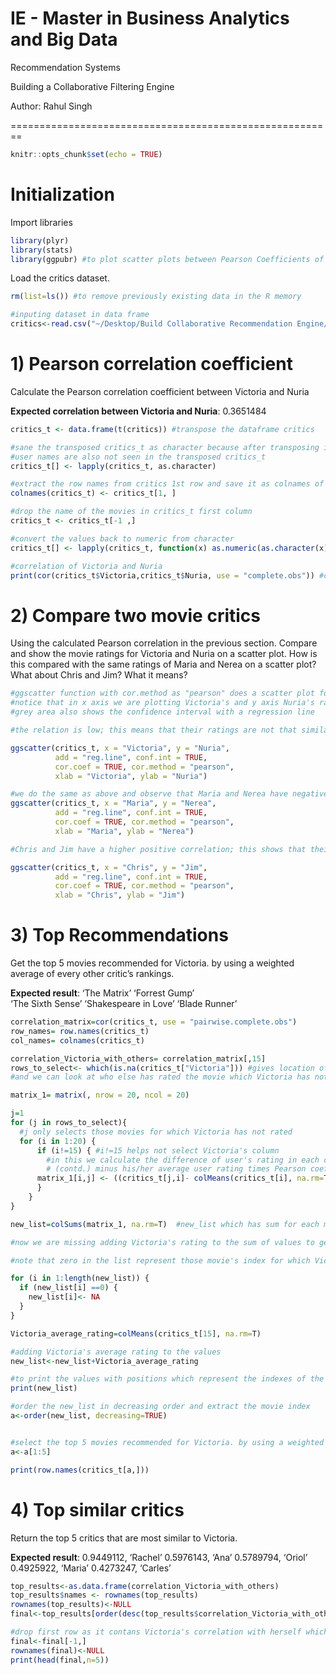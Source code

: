 # IE - Master in Business Analytics and Big Data
Recommendation Systems

Building a Collaborative Filtering Engine

Author: Rahul Singh

========================================================

```r
knitr::opts_chunk$set(echo = TRUE)
```

# Initialization

Import libraries

```r
library(plyr)
library(stats)
library(ggpubr) #to plot scatter plots between Pearson Coefficients of two user we need this package
```

Load the critics dataset.

```r
rm(list=ls()) #to remove previously existing data in the R memory

#inputing dataset in data frame
critics<-read.csv("~/Desktop/Build Collaborative Recommendation Engine/IE-Lab1-Package/Data/critics.csv",check.names=FALSE) 
```

# 1) Pearson correlation coefficient 
Calculate the Pearson correlation coefficient between Victoria and Nuria

**Expected correlation between Victoria and Nuria**: 0.3651484

```r
critics_t <- data.frame(t(critics)) #transpose the dataframe critics

#sane the transposed critics_t as character because after transposing its format gets changed
#user names are also not seen in the transposed critics_t
critics_t[] <- lapply(critics_t, as.character)

#extract the row names from critics 1st row and save it as colnames of transposed dataframe called critics_t
colnames(critics_t) <- critics_t[1, ]

#drop the name of the movies in critics_t first column
critics_t <- critics_t[-1 ,]

#convert the values back to numeric from character
critics_t[] <- lapply(critics_t, function(x) as.numeric(as.character(x))) #now our dataframe is numeric

#correlation of Victoria and Nuria
print(cor(critics_t$Victoria,critics_t$Nuria, use = "complete.obs")) #correlation of Victoria and Nuria
```

# 2) Compare two movie critics
Using the calculated Pearson correlation in the previous section. Compare and show the movie ratings for Victoria and Nuria on a scatter plot. How is this compared with the same ratings of Maria and Nerea on a scatter plot? What about Chris and Jim? What it means?

```r
#ggscatter function with cor.method as "pearson" does a scatter plot for the movie ratings for Victoria and Nuria
#notice that in x axis we are plotting Victoria's and y axis Nuria's ratings
#grey area also shows the confidence interval with a regression line

#the relation is low; this means that their ratings are not that similar

ggscatter(critics_t, x = "Victoria", y = "Nuria",
          add = "reg.line", conf.int = TRUE,
          cor.coef = TRUE, cor.method = "pearson",
          xlab = "Victoria", ylab = "Nuria")
```

```r
#we do the same as above and observe that Maria and Nerea have negative correlation
ggscatter(critics_t, x = "Maria", y = "Nerea",
          add = "reg.line", conf.int = TRUE,
          cor.coef = TRUE, cor.method = "pearson",
          xlab = "Maria", ylab = "Nerea")
```

```r
#Chris and Jim have a higher positive correlation; this shows that their movie ratings have a similarity of nearly 83 percent

ggscatter(critics_t, x = "Chris", y = "Jim",
          add = "reg.line", conf.int = TRUE,
          cor.coef = TRUE, cor.method = "pearson",
          xlab = "Chris", ylab = "Jim")
```


# 3) Top Recommendations 
Get the top 5 movies recommended for Victoria. by using a weighted average of every other critic's rankings.

**Expected result**:
'The Matrix'
'Forrest Gump'     
'The Sixth Sense' 
'Shakespeare in Love'
'Blade Runner'

```r
correlation_matrix=cor(critics_t, use = "pairwise.complete.obs")
row_names= row.names(critics_t)
col_names= colnames(critics_t)

correlation_Victoria_with_others= correlation_matrix[,15]
rows_to_select<- which(is.na(critics_t["Victoria"])) #gives location of NA 
#and we can look at who else has rated the movie which Victoria has not rated

matrix_1= matrix(, nrow = 20, ncol = 20)

j=1
for (j in rows_to_select){ 
  #j only selects those movies for which Victoria has not rated
  for (i in 1:20) {
      if (i!=15) { #i!=15 helps not select Victoria's column
        #in this we calculate the difference of user's rating in each cell 
        # (contd.) minus his/her average user rating times Pearson coef/sum of absolute values of Pearson coeff
      matrix_1[i,j] <- ((critics_t[j,i]- colMeans(critics_t[i], na.rm=T)) * correlation_Victoria_with_others[i])/sum(abs(correlation_Victoria_with_others)) 
      }
    }
}

```

```r
new_list=colSums(matrix_1, na.rm=T)  #new_list which has sum for each movie's weighted average

#now we are missing adding Victoria's rating to the sum of values to get the predicted score for each movie that Victoria has not rated

#note that zero in the list represent those movie's index for which Victoria has rated

for (i in 1:length(new_list)) {
  if (new_list[i] ==0) {
    new_list[i]<- NA
  }
}

Victoria_average_rating=colMeans(critics_t[15], na.rm=T)

#adding Victoria's average rating to the values
new_list<-new_list+Victoria_average_rating

#to print the values with positions which represent the indexes of the movies in the critics_t (transposed matrix)
print(new_list) 
```

```r
#order the new_list in decreasing order and extract the movie index
a<-order(new_list, decreasing=TRUE)


#select the top 5 movies recommended for Victoria. by using a weighted average of every other critic's rankings
a<-a[1:5]

print(row.names(critics_t[a,]))
```




# 4) Top similar critics
Return the top 5 critics that are most similar to Victoria. 

**Expected result**:
0.9449112, 'Rachel'
0.5976143, 'Ana' 
0.5789794, 'Oriol'
0.4925922, 'Maria'
0.4273247, 'Carles'

```r

top_results<-as.data.frame(correlation_Victoria_with_others)
top_results$names <- rownames(top_results)
rownames(top_results)<-NULL
final<-top_results[order(desc(top_results$correlation_Victoria_with_others)),]

#drop first row as it contans Victoria's correlation with herself which is 1
final<-final[-1,]
rownames(final)<-NULL
print(head(final,n=5))
```